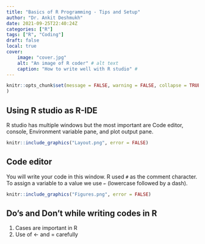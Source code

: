```yaml
---
title: "Basics of R Programming - Tips and Setup"
author: "Dr. Ankit Deshmukh"
date: 2021-09-25T22:40:24Z
categories: ["R"]
tags: ["R", "Coding"]
draft: false
local: true
cover:
    image: "cover.jpg"
    alt: "An image of R coder" # alt text
    caption: "How to write well with R studio" # 
---
```


```r
knitr::opts_chunk$set(message = FALSE, warning = FALSE,	collapse = TRUE
)
```

## Using R studio as R-IDE
R studio has multiple windows but the most important are Code editor, console, Environment variable pane, and plot output pane. 

```r
knitr::include_graphics("Layout.png", error = FALSE)
```


## Code editor
You will write your code in this window. R used `#` as the comment character.  To assign a variable to a value we use `←` (lowercase followed by a dash).
 

```r
knitr::include_graphics("Figures.png", error = FALSE)
```

## Do's and Don't while writing codes in R


1. Cases are important in R
2. Use of  ← and = carefully




